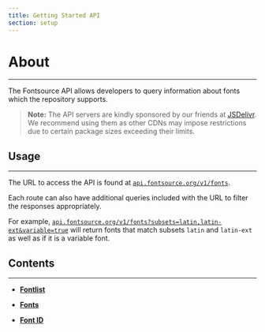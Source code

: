```yaml
---
title: Getting Started API
section: setup
---
```


# About

---

The Fontsource API allows developers to query information about fonts which the repository supports.

> **Note:** The API servers are kindly sponsored by our friends at [JSDelivr](https://www.jsdelivr.com/). We recommend using them as other CDNs may impose restrictions due to certain package sizes exceeding their limits.

## Usage

---

The URL to access the API is found at [`api.fontsource.org/v1/fonts`](https://api.fontsource.org/v1/fonts).

Each route can also have additional queries included with the URL to filter the responses appropriately.

For example, [`api.fontsource.org/v1/fonts?subsets=latin,latin-ext&variable=true`](https://api.fontsource.org/v1/fonts?subsets=latin,latin-ext&variable=true) will return fonts that match subsets `latin` and `latin-ext` as well as if it is a variable font.

## Contents

---

- **[Fontlist](/docs/api/fontlist)**

- **[Fonts](/docs/api/fonts)**

- **[Font ID](/docs/api/font-id)**

